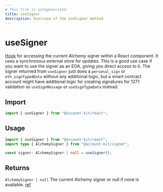 ```yaml
---
# This file is autogenerated
title: useSigner
description: Overview of the useSigner method
---
```


# useSigner

[Hook](https://github.com/alchemyplatform/aa-sdk/blob/main/account-kit/react/src/hooks/useSigner.ts) for accessing the current Alchemy signer within a React component. It uses a synchronous external store for updates.
This is a good use case if you want to use the signer as an EOA, giving you direct access to it. The signer returned from `useSigner` just does a `personal_sign` or `eth_signTypedData` without any additional logic, but a smart contract account might have additional logic for creating signatures for 1271 validation so `useSignMessage` or `useSignTypeData` instead.

## Import

```ts
import { useSigner } from "@account-kit/react";
```

## Usage

```ts twoslash
import { useSigner } from "@account-kit/react";
import type { AlchemySigner } from "@account-kit/signer";

const signer: AlchemySigner | null = useSigner();
```

## Returns

`AlchemySigner | null`
The current Alchemy signer or null if none is available. [ref](https://github.com/alchemyplatform/aa-sdk/blob/main/account-kit/signer/src/client/index.ts#L50)
